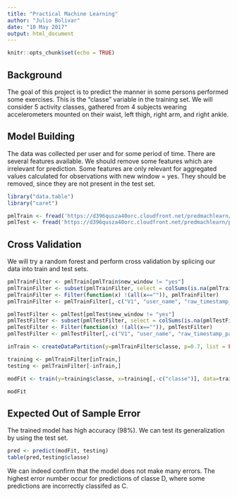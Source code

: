 ```yaml
---
title: "Practical Machine Learning"
author: "Julio Bolivar"
date: "10 May 2017"
output: html_document
---
```


```r
knitr::opts_chunk$set(echo = TRUE)
```

## Background

The goal of this project is to predict the manner in some persons performed some exercises. This is the "classe" variable in the training set. We will consider 5 activity classes, gathered from 4 subjects wearing accelerometers mounted on their waist, left thigh, right arm, and right ankle.

## Model Building

The data was collected per user and for some period of time. There are several features available. We should remove some features which are irrelevant for prediction. Some features are only relevant for aggregated values calculated for observations with new window = yes. They should be removed, since they are not present in the test set. 

```r
library("data.table")
library("caret")

pmlTrain <- fread('https://d396qusza40orc.cloudfront.net/predmachlearn/pml-training.csv')
pmlTest <- fread('https://d396qusza40orc.cloudfront.net/predmachlearn/pml-testing.csv')
```

## Cross Validation

We will try a random forest and perform cross validation by splicing our data into train and test sets.

```r
pmlTrainFilter <- pmlTrain[pmlTrain$new_window != "yes"]
pmlTrainFilter <- subset(pmlTrainFilter, select = colSums(is.na(pmlTrainFilter)) == 0)
pmlTrainFilter <- Filter(function(x) !(all(x=="")), pmlTrainFilter)
pmlTrainFilter <- pmlTrainFilter[,-c("V1", "user_name", "raw_timestamp_part_1", "raw_timestamp_part_2", "cvtd_timestamp", "new_window", "num_window")]

pmlTestFilter <- pmlTest[pmlTest$new_window != "yes"]
pmlTestFilter <- subset(pmlTestFilter, select = colSums(is.na(pmlTestFilter)) == 0)
pmlTestFilter <- Filter(function(x) !(all(x=="")), pmlTestFilter)
pmlTestFilter <- pmlTestFilter[,-c("V1", "user_name", "raw_timestamp_part_1", "raw_timestamp_part_2", "cvtd_timestamp", "new_window", "num_window")]

inTrain <- createDataPartition(y=pmlTrainFilter$classe, p=0.7, list = FALSE)

training <- pmlTrainFilter[inTrain,]
testing <- pmlTrainFilter[-inTrain,]

modFit <- train(y=training$classe, x=training[,-c("classe")], data=training, method="rf")

modFit
```

## Expected Out of Sample Error

The trained model has high accuracy (98%). We can test its generalization by using the test set.

```r
pred <- predict(modFit, testing)
table(pred,testing$classe)
```

We can indeed confirm that the model does not make many errors. The highest error number occur for predictions of classe D, where some predictions are incorrectly classifed as C.
